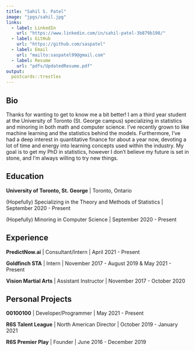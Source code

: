 ```yaml
---
title: "Sahil S. Patel"
image: "jpgs/sahil.jpg"
links:
  - label: LinkedIn
    url: "https://www.linkedin.com/in/sahil-patel-3b879b198/"
  - label: GitHub
    url: "https://github.com/saspatel"
  - label: Email
    url: "mailto:saspatel99@gmail.com"
  - label: Resume
    url: "pdfs/UpdatedResume.pdf"
output:
  postcards::trestles
---
```

 
## Bio

Thanks for wanting to get to know me a bit better! I am a third year student at the University of Toronto (St. George campus) specializing in statistics and minoring in both math and computer science. I've recently grown to like machine learning and the statistics behind the models. Furthermore, I've had a deep interest in quantitative finance for about a year now, devoting a lot of time and energy into learning concepts used within the industry. My goal is to get my PhD in statistics, however I don't believe my future is set in stone, and I'm always willing to try new things. 

## Education

**University of Toronto, St. George** | Toronto, Ontario

(Hopefully) Specializing in the Theory and Methods of Statistics | September 2020 - Present

(Hopefully) Minoring in Computer Science | September 2020 - Present

## Experience

**PredictNow.ai** | Consultant/Intern | April 2021 - Present

**Goldfinch STA** | Intern | November 2017 - August 2019 & May 2021 - Present

**Vision Martial Arts** | Assistant Instructor | November 2017 - October 2020

## Personal Projects

**00100100** | Developer/Programmer | May 2021 - Present

**R6S Talent League** | North American Director | October 2019 - January 2021

**R6S Premier Play** | Founder | June 2016 - December 2019



